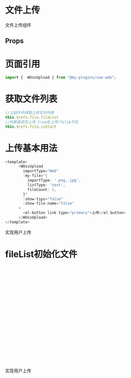 

<Meta of={WossUploadStories} />


# 文件上传

文件上传组件

<Primary />

## Props

<Controls />

# 页面引用

```javascript
import {  WOssUpload } from "@my-plugins/vue-web";

```

# 获取文件列表

```javascript
//父组件中获取上传文件列表
this.$refs.file.fileList
//判断是否在上传 true在上传/false不在
this.$refs.file.isStart  

```


# 上传基本用法


```javascript
<template>
      <WOssUpload
        importType="Web"
        :my-file="{
          importType: '.png,.jpg',
          listType: 'text',
          fileCount: 1,
        }"
        :show-tips="false"
        :show-file-name="false"
      >
        <el-button link type="primary">上传</el-button>
      </WOssUpload>
</template>
```

实现用户上传

<Canvas of={WossUploadStories.Base} />



# fileList初始化文件


```javascript
<template>
      <WOssUpload
        importType="Web"
        :my-file="{
          importType: '.png,.jpg',
          listType: 'text',
          fileCount: 1,
          fileList: [
        {
          filePath:
            "https://img2.baidu.com/it/u=257191799,4243921961&fm=253&fmt=auto&app=120&f=JPEG?w=500&h=854",
          fileName: "1.jpg",
        },
      ],
        }"
        :show-tips="false"
        :show-file-name="false"
      >
        <el-button link type="primary">上传</el-button>
      </WOssUpload>
</template>
```

实现用户上传

<Canvas of={WossUploadStories.Files} />